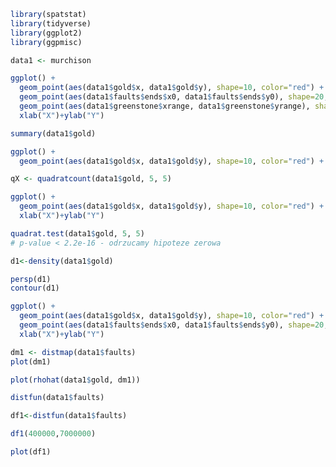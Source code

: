 ```{r}
library(spatstat)
library(tidyverse)
library(ggplot2)
library(ggpmisc)
```

```{r}
data1 <- murchison
```

```{r}
ggplot() + 
  geom_point(aes(data1$gold$x, data1$gold$y), shape=10, color="red") + 
  geom_point(aes(data1$faults$ends$x0, data1$faults$ends$y0), shape=20, color="green")+
  geom_point(aes(data1$greenstone$xrange, data1$greenstone$yrange), shape=12, color="blue")+
  xlab("X")+ylab("Y")
```

```{r}
summary(data1$gold)
```

```{r}
ggplot() + 
  geom_point(aes(data1$gold$x, data1$gold$y), shape=10, color="red") + xlab("X")+ylab("Y")
```

```{r}
qX <- quadratcount(data1$gold, 5, 5)

ggplot() + 
  geom_point(aes(data1$gold$x, data1$gold$y), shape=10, color="red") + 
  xlab("X")+ylab("Y")
```

```{r}
quadrat.test(data1$gold, 5, 5)
# p-value < 2.2e-16 - odrzucamy hipoteze zerowa
```

```{r}
d1<-density(data1$gold)
```

```{r}
persp(d1)
contour(d1)
```

```{r}
ggplot() + 
  geom_point(aes(data1$gold$x, data1$gold$y), shape=10, color="red") + 
  geom_point(aes(data1$faults$ends$x0, data1$faults$ends$y0), shape=20, color="green")+
  xlab("X")+ylab("Y")
```

```{r}
dm1 <- distmap(data1$faults)
plot(dm1)
```

```{r}
plot(rhohat(data1$gold, dm1))
```

```{r}
distfun(data1$faults)
```

```{r}
df1<-distfun(data1$faults)
```

```{r}
df1(400000,7000000)
```

```{r}
plot(df1)
```